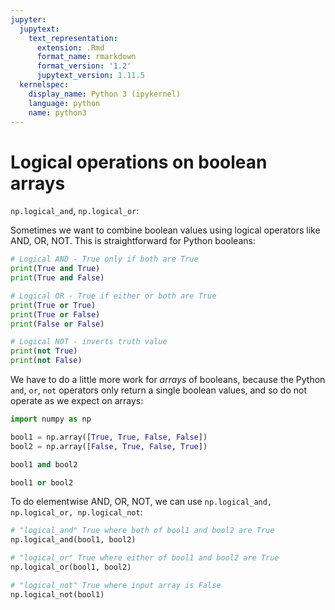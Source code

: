 ```yaml
---
jupyter:
  jupytext:
    text_representation:
      extension: .Rmd
      format_name: rmarkdown
      format_version: '1.2'
      jupytext_version: 1.11.5
  kernelspec:
    display_name: Python 3 (ipykernel)
    language: python
    name: python3
---
```


# Logical operations on boolean arrays

`np.logical_and`, `np.logical_or`:

Sometimes we want to combine boolean values using logical operators like AND,
OR, NOT.  This is straightforward for Python booleans:

```python
# Logical AND - True only if both are True
print(True and True)
print(True and False)
```

```python
# Logical OR - True if either or both are True
print(True or True)
print(True or False)
print(False or False)
```

```python
# Logical NOT - inverts truth value
print(not True)
print(not False)
```

We have to do a little more work for *arrays* of booleans, because the Python
`and`, `or`, `not` operators only return a single boolean values, and so
do not operate as we expect on arrays:

```python
import numpy as np
```

```python
bool1 = np.array([True, True, False, False])
bool2 = np.array([False, True, False, True])
```

```python
bool1 and bool2
```

```python
bool1 or bool2
```

To do elementwise AND, OR, NOT, we can use `np.logical_and, np.logical_or,
np.logical_not`:

```python
# "logical_and" True where both of bool1 and bool2 are True
np.logical_and(bool1, bool2)
```

```python
# "logical_or" True where either of bool1 and bool2 are True
np.logical_or(bool1, bool2)
```

```python
# "logical_not" True where input array is False
np.logical_not(bool1)
```
